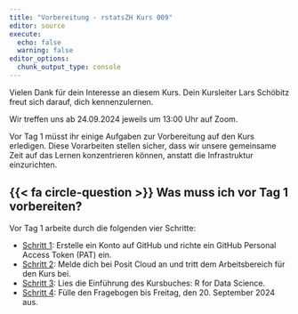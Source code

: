 ```yaml
---
title: "Vorbereitung - rstatsZH Kurs 009"
editor: source
execute: 
  echo: false
  warning: false
editor_options: 
  chunk_output_type: console
---
```


Vielen Dank für dein Interesse an diesem Kurs. Dein Kursleiter Lars Schöbitz  freut sich darauf, dich kennenzulernen. 

Wir treffen uns ab 24.09.2024 jeweils um 13:00 Uhr auf Zoom.

Vor Tag 1 müsst ihr einige Aufgaben zur Vorbereitung auf den Kurs erledigen. Diese Vorarbeiten stellen sicher, dass wir unsere gemeinsame Zeit auf das Lernen konzentrieren können, anstatt die Infrastruktur einzurichten.

## {{< fa circle-question >}} Was muss ich vor Tag 1 vorbereiten?

Vor Tag 1 arbeite durch die folgenden vier Schritte:

- [Schritt 1](vorbereitung/01-github.qmd): Erstelle ein Konto auf GitHub und richte ein GitHub Personal Access Token (PAT) ein.
- [Schritt 2](vorbereitung/02-posit-cloud.qmd): Melde dich bei Posit Cloud an und tritt dem Arbeitsbereich für den Kurs bei.
- [Schritt 3](vorbereitung/03-r4ds-intro.qmd): Lies die Einführung des Kursbuches: R for Data Science.
- [Schritt 4](vorbereitung/04-umfrage.qmd): Fülle den Fragebogen bis Freitag, den 20. September 2024 aus.

